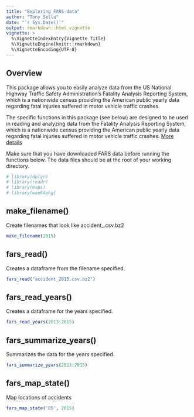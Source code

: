 ```yaml
---
title: "Exploring FARS data"
author: "Tony Sellu"
date: "`r Sys.Date()`"
output: rmarkdown::html_vignette
vignette: >
  %\VignetteIndexEntry{Vignette Title}
  %\VignetteEngine{knitr::rmarkdown}
  %\VignetteEncoding{UTF-8}
---
```


## Overview

This package allows you to easily analyze data from the US National Highway
Traffic Safety Administration's Fatality Analysis Reporting System, which is a
nationwide census providing the American public yearly data regarding fatal
injuries suffered in motor vehicle traffic crashes.

The specific functions in this package (see below) are designed to be used in
reading and analyzing data from the Fatality Analysis Reporting System, which
is a nationwide census providing the American public yearly data regarding fatal
injuries suffered in motor vehicle traffic crashes.
[More details](https://www.nhtsa.gov/research-data/fatality-analysis-reporting-system-fars)

Make sure that you have downloaded FARS data before running the functions below.
The data files should be at the root of your working directory.

```r
# library(dplyr)
# library(readr)
# library(maps)
# library(week4pkg)
```

## make_filename(<year>)

Create filenames that look like accident_<year>.csv.bz2

```r
make_filename(2015)
```

## fars_read(<filename>)

Creates a dataframe from the filename specified.

```r
fars_read("accident_2015.csv.bz2")
```

## fars_read_years()

Creates a dataframe for the years specified.

```r
fars_read_years(2013:2015)
```

## fars_summarize_years()

Summarizes the data for the years specified.

```r
fars_summarize_years(2013:2015)
```

## fars_map_state()

Map locations of accidents
```r
fars_map_state('05', 2015)
```
